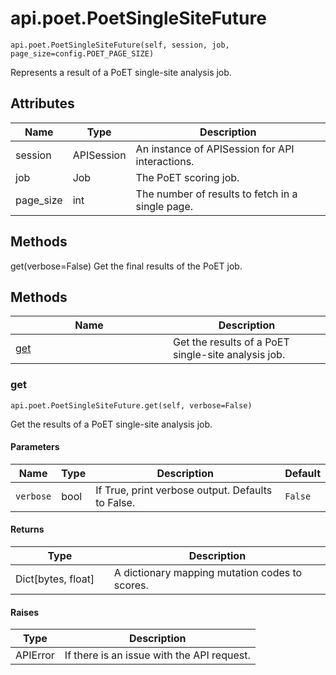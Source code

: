 # api.poet.PoetSingleSiteFuture { #openprotein.api.poet.PoetSingleSiteFuture }

`api.poet.PoetSingleSiteFuture(self, session, job, page_size=config.POET_PAGE_SIZE)`

Represents a result of a PoET single-site analysis job.

## Attributes

| Name      | Type       | Description                                      |
|-----------|------------|--------------------------------------------------|
| session   | APISession | An instance of APISession for API interactions.  |
| job       | Job        | The PoET scoring job.                            |
| page_size | int        | The number of results to fetch in a single page. |

## Methods

get(verbose=False)
    Get the final results of the PoET  job.

## Methods

| Name | Description |
| --- | --- |
| [get](#openprotein.api.poet.PoetSingleSiteFuture.get) | Get the results of a PoET single-site analysis job. |

### get { #openprotein.api.poet.PoetSingleSiteFuture.get }

`api.poet.PoetSingleSiteFuture.get(self, verbose=False)`

Get the results of a PoET single-site analysis job.

#### Parameters

| Name      | Type   | Description                                       | Default   |
|-----------|--------|---------------------------------------------------|-----------|
| `verbose` | bool   | If True, print verbose output. Defaults to False. | `False`   |

#### Returns

| Type                 | Description                                    |
|----------------------|------------------------------------------------|
| Dict\[bytes, float\] | A dictionary mapping mutation codes to scores. |

#### Raises

| Type     | Description                                |
|----------|--------------------------------------------|
| APIError | If there is an issue with the API request. |